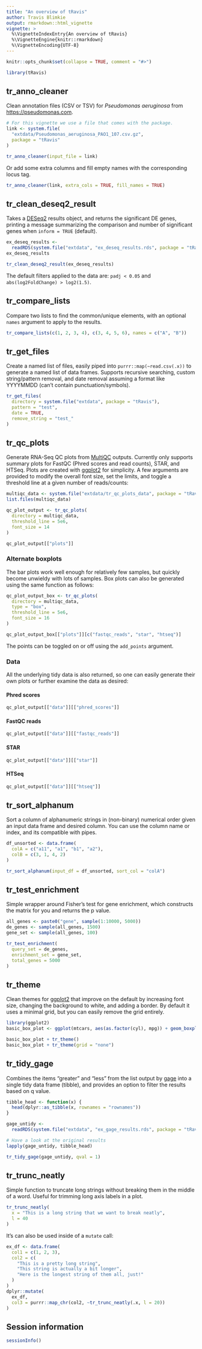 ```yaml
---
title: "An overview of tRavis"
author: Travis Blimkie
output: rmarkdown::html_vignette
vignette: >
  %\VignetteIndexEntry{An overview of tRavis}
  %\VignetteEngine{knitr::rmarkdown}
  %\VignetteEncoding{UTF-8}
---
```


```r
knitr::opts_chunk$set(collapse = TRUE, comment = "#>")
```

```r
library(tRavis)
```

## tr_anno_cleaner
Clean annotation files (CSV or TSV) for *Pseudomonas aeruginosa* from 
<https://pseudomonas.com>.
```r
# For this vignette we use a file that comes with the package. 
link <- system.file(
  "extdata/Pseudomonas_aeruginosa_PAO1_107.csv.gz",
  package = "tRavis"
)

tr_anno_cleaner(input_file = link)
```

Or add some extra columns and fill empty names with the corresponding locus tag.
```r
tr_anno_cleaner(link, extra_cols = TRUE, fill_names = TRUE)
```

## tr_clean_deseq2_result
Takes a [DESeq2](https://bioconductor.org/packages/DESeq2/) results object, and
returns the significant DE genes, printing a message summarizing the comparison
and number of significant genes when `inform = TRUE` (default).
```r
ex_deseq_results <- 
  readRDS(system.file("extdata", "ex_deseq_results.rds", package = "tRavis"))
ex_deseq_results
```

```r
tr_clean_deseq2_result(ex_deseq_results)
```

The default filters applied to the data are: `padj < 0.05` and
`abs(log2FoldChange) > log2(1.5)`.

## tr_compare_lists
Compare two lists to find the common/unique elements, with an optional `names`
argument to apply to the results.
```r
tr_compare_lists(c(1, 2, 3, 4), c(3, 4, 5, 6), names = c("A", "B"))
```

## tr_get_files
Create a named list of files, easily piped into `purrr::map(~read.csv(.x))` to
generate a named list of data frames. Supports recursive searching, custom
string/pattern removal, and date removal assuming a format like YYYYMMDD (can't
contain punctuation/symbols).
```r
tr_get_files(
  directory = system.file("extdata", package = "tRavis"),
  pattern = "test",
  date = TRUE,
  remove_string = "test_"
)
```

## tr_qc_plots
Generate RNA-Seq QC plots from [MultiQC](https://multiqc.info/) outputs.
Currently only supports summary plots for FastQC (Phred scores and read counts),
STAR, and HTSeq. Plots are created with [ggplot2](https://ggplot2.tidyverse.org/)
for simplicity. A few arguments are provided to modify the overall font size, 
set the limits, and toggle a threshold line at a given number of reads/counts:
```r
multiqc_data <- system.file("extdata/tr_qc_plots_data", package = "tRavis")
list.files(multiqc_data)

qc_plot_output <- tr_qc_plots(
  directory = multiqc_data,
  threshold_line = 5e6,
  font_size = 14
)

qc_plot_output[["plots"]]
```

### Alternate boxplots
The bar plots work well enough for relatively few samples, but quickly become
unwieldy with lots of samples. Box plots can also be generated using the same
function as follows:
```r
qc_plot_output_box <- tr_qc_plots(
  directory = multiqc_data,
  type = "box",
  threshold_line = 5e6,
  font_size = 16
)

qc_plot_output_box[["plots"]][c("fastqc_reads", "star", "htseq")]
```

The points can be toggled on or off using the `add_points` argument.

### Data {.tabset}
All the underlying tidy data is also returned, so one can easily generate their
own plots or further examine the data as desired:

#### Phred scores
```r
qc_plot_output[["data"]][["phred_scores"]]
```

#### FastQC reads
```r
qc_plot_output[["data"]][["fastqc_reads"]]
```

#### STAR
```r
qc_plot_output[["data"]][["star"]]
```

#### HTSeq
```r
qc_plot_output[["data"]][["htseq"]]
```

## tr_sort_alphanum
Sort a column of alphanumeric strings in (non-binary) numerical order given an
input data frame and desired column. You can use the column name or index, and
its compatible with pipes.
```r
df_unsorted <- data.frame(
  colA = c("a11", "a1", "b1", "a2"),
  colB = c(3, 1, 4, 2)
)

tr_sort_alphanum(input_df = df_unsorted, sort_col = "colA")
```

## tr_test_enrichment
Simple wrapper around Fisher's test for gene enrichment, which constructs the
matrix for you and returns the p value.
```r
all_genes <- paste0("gene", sample(1:10000, 5000))
de_genes <- sample(all_genes, 1500)
gene_set <- sample(all_genes, 100)

tr_test_enrichment(
  query_set = de_genes, 
  enrichment_set = gene_set, 
  total_genes = 5000
)
```

## tr_theme
Clean themes for [ggplot2](https://ggplot2.tidyverse.org/) that improve on the
default by increasing font size, changing the background to white, and adding a
border. By default it uses a minimal grid, but you can easily remove the grid
entirely.
```r
library(ggplot2)
basic_box_plot <- ggplot(mtcars, aes(as.factor(cyl), mpg)) + geom_boxplot()

basic_box_plot + tr_theme()
basic_box_plot + tr_theme(grid = "none")
```

## tr_tidy_gage
Combines the items "greater" and "less" from the list output by
[gage](https://bioconductor.org/packages/gage/) into a single tidy data frame
(tibble), and provides an option to filter the results based on q value.
```r
tibble_head <- function(x) {
  head(dplyr::as_tibble(x, rownames = "rownames"))
}

gage_untidy <- 
  readRDS(system.file("extdata", "ex_gage_results.rds", package = "tRavis"))

# Have a look at the original results
lapply(gage_untidy, tibble_head)

tr_tidy_gage(gage_untidy, qval = 1)
```

## tr_trunc_neatly
Simple function to truncate long strings without breaking them in the middle of
a word. Useful for trimming long axis labels in a plot.
```r
tr_trunc_neatly(
  x = "This is a long string that we want to break neatly",
  l = 40
)
```

It's can also be used inside of a `mutate` call:
```r
ex_df <- data.frame(
  col1 = c(1, 2, 3),
  col2 = c(
    "This is a pretty long string",
    "This string is actually a bit longer",
    "Here is the longest string of them all, just!"
  )
)
dplyr::mutate(
  ex_df,
  col3 = purrr::map_chr(col2, ~tr_trunc_neatly(.x, l = 20))
)
```

## Session information
```r
sessionInfo()
```
